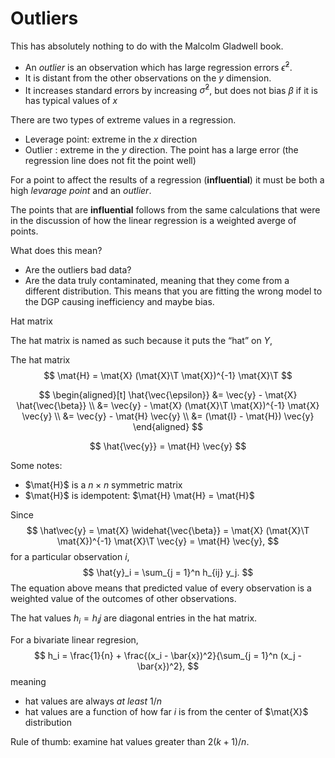 # Outliers

This has absolutely nothing to do with the Malcolm Gladwell book.

- An *outlier* is an observation which has large regression errors $\hat{\epsilon}^2$.
- It is distant from the other observations on the $y$ dimension. 
- It increases standard errors by increasing $\hat{\sigma}^2$, but does not bias $\beta$ if it is has typical values of $x$

There are two types of extreme values in a regression.

- Leverage point: extreme in the $x$ direction
- Outlier : extreme in the $y$ direction. The point has a large error (the regression line does not fit the point well)

For a point to affect the results of a regression (**influential**) it must be both a high *levarage point* and an *outlier*.

The points that are **influential** follows from the same calculations that were in the discussion of how the linear regression is a weighted averge of points.


What does this mean? 

- Are the outliers bad data? 
- Are the data truly contaminated, meaning that they come from a different distribution. This means that you are fitting the wrong model to the DGP causing inefficiency and maybe bias.

Hat matrix



The hat matrix is named as such because it puts the "hat" on $Y$,

The hat matrix 
$$
\mat{H} = \mat{X} (\mat{X}\T \mat{X})^{-1} \mat{X}\T
$$

$$
\begin{aligned}[t]
\hat{\vec{\epsilon}} &= \vec{y} - \mat{X} \hat{\vec{\beta}} \\
&= \vec{y} - \mat{X} (\mat{X}\T \mat{X})^{-1} \mat{X} \vec{y} \\ 
&= \vec{y} - \mat{H} \vec{y} \\
&= (\mat{I} - \mat{H}) \vec{y}
\end{aligned}
$$

$$
\hat{\vec{y}} = \mat{H} \vec{y}
$$

Some notes:

- $\mat{H}$ is a $n \times n$ symmetric matrix
- $\mat{H}$ is idempotent: $\mat{H} \mat{H} = \mat{H}$

Since
$$
\hat\vec{y} = \mat{X} \widehat{\vec{\beta}} = \mat{X} (\mat{X}\T \mat{X})^{-1} \mat{X}\T \vec{y} = \mat{H} \vec{y},
$$
for a particular observation $i$,
$$
\hat{y}_i = \sum_{j = 1}^n h_{ij} y_j.
$$
The equation above means that predicted value of every observation is a weighted value of the outcomes of other observations.

The hat values $h_i = h_ij$ are diagonal entries in the hat matrix.

For a bivariate linear regresion,
$$
h_i = \frac{1}{n} + \frac{(x_i - \bar{x})^2}{\sum_{j = 1}^n (x_j - \bar{x})^2},
$$
meaning

- hat values are always *at least* $1 / n$
- hat values are a function of how far $i$ is from the center of $\mat{X}$ distribution

Rule of thumb: examine hat values greater than $2 (k + 1) / n$.

